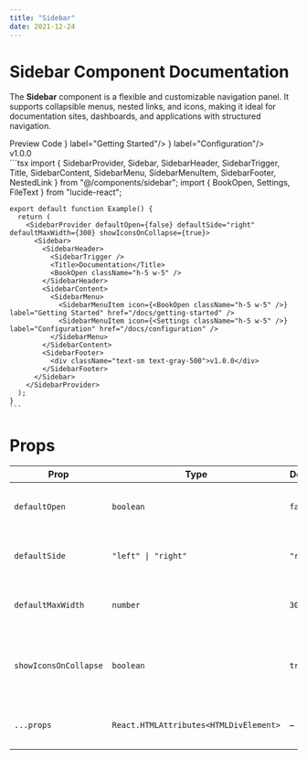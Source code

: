 ```yaml
---
title: "Sidebar"
date: 2021-12-24
---
```


# Sidebar Component Documentation

The **Sidebar** component is a flexible and customizable navigation panel. It supports collapsible menus, nested links, and icons, making it ideal for documentation sites, dashboards, and applications with structured navigation.


<Tabs defaultValue="preview" size="sm" className="w-full">
  <TabsList className="grid w-[30%] grid-cols-2">
    <Tab value="preview">Preview</Tab>
    <Tab value="code">Code</Tab>
  </TabsList>
  <TabsContent value="preview">
    <Preview >
      <SidebarProvider defaultOpen={false} defaultSide="left" defaultMaxWidth={300} showIconsOnCollapse={true}>
        <Sidebar className="!h-auto" >
          <SidebarHeader>
            <SidebarTrigger />
            <Title>Documentation</Title>
            <BookOpen className="h-5 w-5" />
          </SidebarHeader>
          <SidebarContent>
            <SidebarMenu>
              <SidebarMenuItem icon={<BookOpen className="h-5 w-5" />} label="Getting Started"/>
              <SidebarMenuItem icon={<Settings className="h-5 w-5" />} label="Configuration"/>
            </SidebarMenu>
          </SidebarContent>
          <SidebarFooter>
            <div className="text-sm text-gray-500">v1.0.0</div>
          </SidebarFooter>
        </Sidebar>
      </SidebarProvider>
    </Preview>
  </TabsContent>
  <TabsContent value="code">
    ```tsx
    import { SidebarProvider, Sidebar, SidebarHeader, SidebarTrigger, Title, SidebarContent, SidebarMenu, SidebarMenuItem, SidebarFooter, NestedLink } from "@/components/sidebar";
    import { BookOpen, Settings, FileText } from "lucide-react";
    
    export default function Example() {
      return (
        <SidebarProvider defaultOpen={false} defaultSide="right" defaultMaxWidth={300} showIconsOnCollapse={true}>
          <Sidebar>
            <SidebarHeader>
              <SidebarTrigger />
              <Title>Documentation</Title>
              <BookOpen className="h-5 w-5" />
            </SidebarHeader>
            <SidebarContent>
              <SidebarMenu>
                <SidebarMenuItem icon={<BookOpen className="h-5 w-5" />} label="Getting Started" href="/docs/getting-started" />
                <SidebarMenuItem icon={<Settings className="h-5 w-5" />} label="Configuration" href="/docs/configuration" />
              </SidebarMenu>
            </SidebarContent>
            <SidebarFooter>
              <div className="text-sm text-gray-500">v1.0.0</div>
            </SidebarFooter>
          </Sidebar>
        </SidebarProvider>
      );
    }
    ```
  </TabsContent>
</Tabs>

# Props

| Prop                 | Type                                      | Default      | Description                                      |
|----------------------|-----------------------------------------|--------------|--------------------------------------------------|
| `defaultOpen`       | `boolean`                                | `false`      | Whether the sidebar is open by default.         |
| `defaultSide`       | `"left" \| "right"`                     | `"right"`    | Defines the sidebar's default position.         |
| `defaultMaxWidth`   | `number`                                 | `300`        | The default maximum width of the sidebar.       |
| `showIconsOnCollapse` | `boolean`                              | `true`       | Whether icons should be visible when collapsed. |
| `...props`          | `React.HTMLAttributes<HTMLDivElement>`   | –            | Supports all standard `div` attributes.         |


